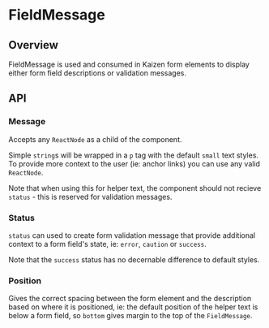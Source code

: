 
<Meta of={FieldMessageStories} />

# FieldMessage

<ResourceLinks
  sourceCode="https://github.com/cultureamp/kaizen-design-system/tree/main/packages/components/src/FieldMessage"
  figma="https://www.figma.com/file/eZKEE5kXbEMY3lx84oz8iN/%F0%9F%92%9C-UI-Kit%3A-Heart?type=design&node-id=34254%3A91754&mode=design&t=HvwF2tRq9DbfkSuV-1"
  designGuidelines="https://cultureamp.atlassian.net/wiki/spaces/DesignSystem/pages/3081928705/Text+Field"
  className="!kz-mb-8"
/>

<KAIOInstallation exportNames="FieldMessage" />

## Overview

FieldMessage is used and consumed in Kaizen form elements to display either form field descriptions or validation messages.

<Canvas of={FieldMessageStories.Playground} />
<Controls of={FieldMessageStories.Playground} />

## API

### Message

Accepts any `ReactNode` as a child of the component.

<Canvas of={FieldMessageStories.HelperText} />

Simple `string`s will be wrapped in a `p` tag with the default `small` text styles. To provide more context to the user (ie: anchor links) you can use any valid `ReactNode`.

<Canvas of={FieldMessageStories.DetailedHelperText} />

Note that when using this for helper text, the component should not recieve `status` - this is reserved for validation messages.


### Status

`status` can used to create form validation message that provide additional context to a form field's state, ie: `error`, `caution` or `success`.

<Canvas of={FieldMessageStories.Error} />

<Canvas of={FieldMessageStories.Cautionary} />

Note that the `success` status has no decernable difference to default styles.

<Canvas of={FieldMessageStories.Success} />

### Position

Gives the correct spacing between the form element and the description based on where it is positioned, ie: the default position of the helper text is below a form field, so `bottom` gives margin to the top of the `FieldMessage`.

<Canvas of={FieldMessageStories.Position} />

<DocsStory of={FieldMessageStories.Reversed} />
